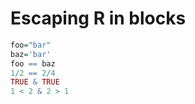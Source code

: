 # Escaping R in blocks

```r
foo="bar"
baz='bar'
foo == baz
1/2 == 2/4
TRUE & TRUE
1 < 2 & 2 > 1
```
